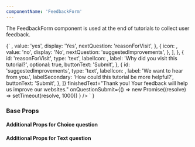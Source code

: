 ```yaml
---
componentName: 'FeedbackForm'
---
```


The FeedbackForm component is used at the end of tutorials to collect user feedback.

<LiveComponent>
{`			<FeedbackForm
				questions={[
					{
						id: 'helpful',
						type: 'choice',
						label: 'Was this tutorial helpful?',
						answers: [
							{
								icon: <SwingsetTestIcon name="thumbs-up" />,
								value: 'yes',
								display: 'Yes',
								nextQuestion: 'reasonForVisit',
							},
							{
                icon: <SwingsetTestIcon name="thumbs-down" />,
								value: 'no',
								display: 'No',
								nextQuestion: 'suggestedImprovements',
							},
						],
					},
					{
						id: 'reasonForVisit',
						type: 'text',
						labelIcon: <SwingsetTestIcon name="thumbs-up" />,
						label: 'Why did you visit this tutorial?',
						optional: true,
						buttonText: 'Submit',
					},
					{
						id: 'suggestedImprovements',
						type: 'text',
						labelIcon: <SwingsetTestIcon name="thumbs-down" />,
						label: 'We want to hear from you.',
						labelSecondary: 'How could this tutorial be more helpful?',
						buttonText: 'Submit',
					},
				]}
				finishedText="Thank you! Your feedback will help us improve our websites."
				onQuestionSubmit={() =>
					new Promise((resolve) => setTimeout(resolve, 1000))
				}
			/>
    `
  }
</LiveComponent>

<UsageDetails packageJson={packageJson} />

### Base Props

<PropsTable props={componentProps.baseProps} />

#### Additional Props for Choice question

<PropsTable props={componentProps.choiceQuestionProps} />

#### Additional Props for Text question

<PropsTable props={componentProps.textQuestionProps} />
